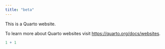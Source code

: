 ```yaml
---
title: "beta"
---
```


This is a Quarto website.

To learn more about Quarto websites visit <https://quarto.org/docs/websites>.

```r
1 + 1
```
